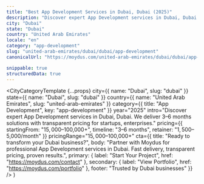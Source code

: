 ```yaml
---
title: "Best App Development Services in Dubai, Dubai (2025)"
description: "Discover expert App Development services in Dubai, Dubai. 3–6 months delivery, $15,000–$100,000+ investment. Local market expertise + modern solutions."
city: "Dubai"
state: "Dubai"
country: "United Arab Emirates"
locale: "en"
category: "app-development"
slug: "united-arab-emirates/dubai/dubai/app-development"
canonicalUrl: "https://moydus.com/united-arab-emirates/dubai/dubai/app-development"

snippable: true
structuredData: true
---
```



  <CityCategoryTemplate
    {...props}
    city={{ name: "Dubai", slug: "dubai" }}
    state={{ name: "Dubai", slug: "dubai" }}
    country={{ name: "United Arab Emirates", slug: "united-arab-emirates" }}
    category={{ title: "App Development", key: "app-development" }}
    year="2025"
    intro="Discover expert App Development services in Dubai, Dubai. We deliver 3–6 months solutions with transparent pricing for startups, enterprises."
    pricing={{
      startingFrom: "$15,000–$100,000+",
      timeline: "3–6 months",
      retainer: "$1,500–$5,000/month"
    }}
    pricingRange="$15,000–$100,000+"
    cta={{
      title: "Ready to transform your Dubai business?",
      body: "Partner with Moydus for professional App Development services in Dubai. Fast delivery, transparent pricing, proven results.",
      primary: { label: "Start Your Project", href: "https://moydus.com/contact" },
      secondary: { label: "View Portfolio", href: "https://moydus.com/portfolio" },
      footer: "Trusted by Dubai businesses"
    }}
  />
)
